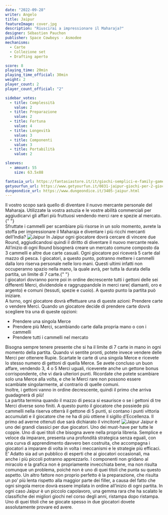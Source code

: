 ```yaml
---
date: "2022-09-28"
writer: Angelo
title: Jaipur
featureImage: cover.jpg
description: "Riuscirai a impressionare il Maharaja?"
designer: Sébastien Pauchon
publisher: Space Cowboys - Asmodee
mechanisms:
  - Carte
  - Collezione set
  - Drafting aperto

score: 8
playing_time: 20min
playing_time_official: 30min
weight: 2
player_count: 2
player_count_official: "2"

sidebar_votes:
  - title: Complessità
    value: 2
  - title: Preparazione
    value: 2
  - title: Fortuna
    value: 4
  - title: Longevità
    value: 3
  - title: Componenti
    value: 3
  - title: Portabilità
    value: 2

sleeves:
  - amount: 55
    size: 63.5x88

fantasia_url: https://fantasiastore.it/it/giochi-semplici-e-family-games/10607-jaipur.html
getyourfun_url: https://www.getyourfun.it/0831-jaipur-giochi-per-2-giocatori.html
dungeondice_url: https://www.dungeondice.it/3405-jaipur.html
---
```


<Setting>
  Il vostro scopo sarà quello di diventare il nuovo mercante personale del
  Maharaja. Utilizzate la vostra astuzia e le vostre abilità commerciali per
  aggiudicarvi gli affari più fruttuosi vendendo merci rare e spezie al mercato.{" "}
  <br />
  Sfruttate i cammelli per scambiare più risorse in un solo momento, avrete la stoffa
  per impressionare il Maharaja e diventare i più ricchi mercanti dell’India?
</Setting>

<img src="./game1.jpg" alt="Jaipur" />

<Rules>
  In Jaipur ogni giocatore dovrà cercare di vincere due Round, aggiudicandosi
  quindi il diritto di diventare il nuovo mercante reale. All’inizio di ogni
  Round bisognerà creare un mercato comune composto da 3 cammelli e altre due
  carte casuali. Ogni giocatore poi riceverà 5 carte dal mazzo di pesca. I
  giocatori, a questo punto, potranno mettere i cammelli dalla loro riserva
  personale nelle loro mani. Questi ultimi infatti non occuperanno spazio nella
  mano, la quale avrà, per tutta la durata della partita, un limite di 7 carte.{" "}
  <br />
  I giocatori dovranno porre poi in ordine decrescente tutti i gettoni delle sei
  differenti Merci, dividendole e raggruppandole in merci rare( diamanti, oro e argento)
  e comuni (tessuti, spezie e cuoio). A questo punto la partita può iniziare.
  <br />A turno, ogni giocatore dovrà effettuare una di queste azioni: Prendere
  carte o vendere Merci. Quando un giocatore decide di prendere carte dovrà
  scegliere tra una di queste opzioni:
  <ul>
    <li>Prendere una singola Merce</li>
    <li>
      Prendere più Merci, scambiando carte dalla propria mano o con i cammelli
    </li>
    <li>Prendere tutti i cammelli nel mercato</li>
  </ul>
  Bisogna sempre tenere presente che si ha il limite di 7 carte in mano in ogni
  momento della partita. Quando vi sentite pronti, potete invece vendere delle
  Merci per ottenere Rupie. Scartate le carte di una singola Merce e ricevete lo
  stesso numero di gettoni di quella Merce. Se avete concluso un buon affare,
  vendendo 3, 4 o 5 Merci uguali, riceverete anche un gettone bonus
  corrispondente, che vi darà ulteriori punti. Ricordate che potete scambiare
  solo una Merce alla volta, e che le Merci rare non possono essere scambiate
  singolarmente, al contrario di quelle comuni. <br />
  Inoltre, i gettoni vanno in ordine decrescente, quindi il primo che arriva guadagnerà
  di più!
  <br />
  La partita termina quando il mazzo di pesca si esaurisce o se i gettoni di tre
  Merci diverse sono finiti. A questo punto il giocatore che possiede più cammelli
  nella riserva otterrà il gettone di 5 punti, si contano i punti vittoria accumulati
  e il giocatore che ne ha di più ottiene il sigillo d’Eccellenza. Il primo ad averne
  ottenuti due sarà dichiarato il vincitore!
</Rules>

<img src="./game2.jpg" alt="Jaipur" />

<Feedback>
  Jaipur è uno dei grandi classici per due giocatori. Uno dei must-have per
  tutte le coppie. Uno di quei titoli che bisogna avere nella propria libreria.
  Semplice e veloce da imparare, presenta una profondità strategica senza
  eguali, con una curva di apprendimento davvero ben costruita, che accompagna i
  giocatori a imparare di volta in volta i meccanismi e le strategie più
  efficaci. E’ Adatto sia ad un pubblico di esperti che ai giocatori
  occasionali, ma anche i più piccoli potranno apprezzarlo. I componenti non
  gridano al miracolo e la grafica non è propriamente invecchiata bene, ma non
  risulta comunque un problema, poiché non è uno di quei titoli che punta su
  questo aspetto. Un altro fattore non proprio perfetto è la preparazione, che
  risulta un po’ più lenta rispetto alla maggior parte dei filler, a causa del
  fatto che ogni singola merce dovrà essere impilata in ordine all’inizio di
  ogni partita. In ogni caso Jaipur è un piccolo capolavoro, una gemma rara che
  ha scalato le classifiche dei migliori giochi nel corso degli anni, ristampa
  dopo ristampa. Uno di quei titoli che se giocate spesso in due giocatori
  dovete assolutamente provare ed avere.
</Feedback>

<Instagram id="CjDCI-njRtj">

